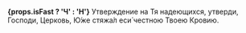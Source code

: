 **{props.isFast ? 'Ч' : 'Н'}** Утверждение на Тя надеющихся, утверди, Господи, Церковь, Ю́же стяжа́л еси́ честною Твоею Кровию.
